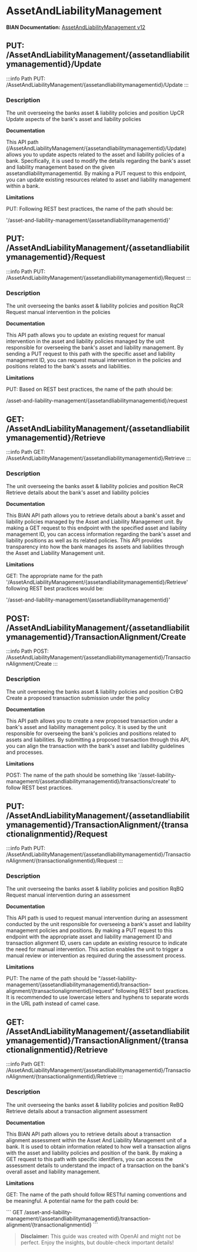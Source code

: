 # AssetAndLiabilityManagement

**BIAN Documentation:** [AssetAndLiabilityManagement v12](https://app.swaggerhub.com/apis/BIAN-3/AssetAndLiabilityManagement/12.0.0)

## PUT: /AssetAndLiabilityManagement/\{assetandliabilitymanagementid\}/Update

:::info Path
PUT: /AssetAndLiabilityManagement/\{assetandliabilitymanagementid\}/Update
:::

### Description

The unit overseeing the  banks asset & liability policies and position UpCR Update aspects of the bank's asset and liability policies

**Documentation**

This API path \(/AssetAndLiabilityManagement/\{assetandliabilitymanagementid\}/Update\) allows you to update aspects related to the asset and liability policies of a bank\. Specifically\, it is used to modify the details regarding the bank's asset and liability management based on the given assetandliabilitymanagementid\. By making a PUT request to this endpoint\, you can update existing resources related to asset and liability management within a bank\.

**Limitations**

PUT: Following REST best practices\, the name of the path should be:

'/asset\-and\-liability\-management/\{assetandliabilitymanagementid\}'

## PUT: /AssetAndLiabilityManagement/\{assetandliabilitymanagementid\}/Request

:::info Path
PUT: /AssetAndLiabilityManagement/\{assetandliabilitymanagementid\}/Request
:::

### Description

The unit overseeing the  banks asset & liability policies and position RqCR Request manual intervention in the policies

**Documentation**

This API path allows you to update an existing request for manual intervention in the asset and liability policies managed by the unit responsible for overseeing the bank's asset and liability management\. By sending a PUT request to this path with the specific asset and liability management ID\, you can request manual intervention in the policies and positions related to the bank's assets and liabilities\.

**Limitations**

PUT: Based on REST best practices\, the name of the path should be:

/asset\-and\-liability\-management/\{assetandliabilitymanagementid\}/request

## GET: /AssetAndLiabilityManagement/\{assetandliabilitymanagementid\}/Retrieve

:::info Path
GET: /AssetAndLiabilityManagement/\{assetandliabilitymanagementid\}/Retrieve
:::

### Description

The unit overseeing the  banks asset & liability policies and position ReCR Retrieve details about the bank's asset and liability policies

**Documentation**

This BIAN API path allows you to retrieve details about a bank's asset and liability policies managed by the Asset and Liability Management unit\. By making a GET request to this endpoint with the specified asset and liability management ID\, you can access information regarding the bank's asset and liability positions as well as its related policies\. This API provides transparency into how the bank manages its assets and liabilities through the Asset and Liability Management unit\.

**Limitations**

GET: The appropriate name for the path '/AssetAndLiabilityManagement/\{assetandliabilitymanagementid\}/Retrieve' following REST best practices would be:

'/asset\-and\-liability\-management/\{assetandliabilitymanagementid\}'

## POST: /AssetAndLiabilityManagement/\{assetandliabilitymanagementid\}/TransactionAlignment/Create

:::info Path
POST: /AssetAndLiabilityManagement/\{assetandliabilitymanagementid\}/TransactionAlignment/Create
:::

### Description

The unit overseeing the  banks asset & liability policies and position CrBQ Create a proposed transaction submission under the policy

**Documentation**

This API path allows you to create a new proposed transaction under a bank's asset and liability management policy\. It is used by the unit responsible for overseeing the bank's policies and positions related to assets and liabilities\. By submitting a proposed transaction through this API\, you can align the transaction with the bank's asset and liability guidelines and processes\.

**Limitations**

POST: The name of the path should be something like '/asset\-liability\-management/\{assetandliabilitymanagementid\}/transactions/create' to follow REST best practices\.

## PUT: /AssetAndLiabilityManagement/\{assetandliabilitymanagementid\}/TransactionAlignment/\{transactionalignmentid\}/Request

:::info Path
PUT: /AssetAndLiabilityManagement/\{assetandliabilitymanagementid\}/TransactionAlignment/\{transactionalignmentid\}/Request
:::

### Description

The unit overseeing the  banks asset & liability policies and position RqBQ Request manual intervention during an assessment

**Documentation**

This API path is used to request manual intervention during an assessment conducted by the unit responsible for overseeing a bank's asset and liability management policies and positions\. By making a PUT request to this endpoint with the appropriate asset and liability management ID and transaction alignment ID\, users can update an existing resource to indicate the need for manual intervention\. This action enables the unit to trigger a manual review or intervention as required during the assessment process\.

**Limitations**

PUT: The name of the path should be "/asset\-liability\-management/\{assetandliabilitymanagementid\}/transaction\-alignment/\{transactionalignmentid\}/request" following REST best practices\. It is recommended to use lowercase letters and hyphens to separate words in the URL path instead of camel case\.

## GET: /AssetAndLiabilityManagement/\{assetandliabilitymanagementid\}/TransactionAlignment/\{transactionalignmentid\}/Retrieve

:::info Path
GET: /AssetAndLiabilityManagement/\{assetandliabilitymanagementid\}/TransactionAlignment/\{transactionalignmentid\}/Retrieve
:::

### Description

The unit overseeing the  banks asset & liability policies and position ReBQ Retrieve details about a transaction alignment assessment

**Documentation**

This BIAN API path allows you to retrieve details about a transaction alignment assessment within the Asset And Liability Management unit of a bank\. It is used to obtain information related to how well a transaction aligns with the asset and liability policies and position of the bank\. By making a GET request to this path with specific identifiers\, you can access the assessment details to understand the impact of a transaction on the bank's overall asset and liability management\.

**Limitations**

GET: The name of the path should follow RESTful naming conventions and be meaningful\. A potential name for the path could be:

\`\`\`
GET /asset\-and\-liability\-management/\{assetandliabilitymanagementid\}/transaction\-alignment/\{transactionalignmentid\}
\`\`\`

> **Disclaimer:** This guide was created with OpenAI and might not be perfect. Enjoy the insights, but double-check important details!
